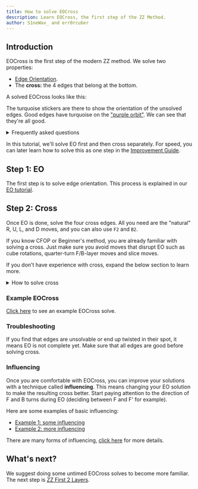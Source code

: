```yaml
---
title: How to solve EOCross
description: Learn EOCross, the first step of the ZZ Method.
author: S1neWav_ and err0rcuber
---
```



## Introduction

EOCross is the first step of the modern ZZ method.
We solve two properties:

- [Edge Orientation](/tutorial/eo).
- The **cross:** the 4 edges that belong at the bottom.

A solved EOCross looks like this:

<TwistyPlayer
  experimentalStickering="EOcross"
  background="none"
  controlPanel="none"
  cameraLatitude="-30"
/>

The turquoise stickers are there to show the orientation of the unsolved edges.
Good edges have turquoise on the ["purple orbit"](/tutorial/eo#orbits).
We can see that they're all good.

<details>
  <summary>Frequently asked questions</summary>

**What's the purpose of EOCross?**

EOCross slows down the beginning of the solve compared to just solving CFOP cross.
However, EOCross sets up a rotationless, ergonomic F2L step. With EO solved, there
is a simpler way to [deduce](/improvement-guide/zzf2l/deduction) F2L edges. Last
Layer also becomes simpler. OLL and PLL is easier to learn for ZZ (28 algs instead
of 78), or you can learn full ZBLL and use it every solve.

**Should I learn EOLine first?**

We don't recommend EOLine as a stepping stone to EOCross for two reasons:

1. EOLine F2L is fundamentally different from EOCross F2L, doesn't make sense to learn both types.
2. EOCross is hard at first, but using it from the start will help build inspection skills.

</details>

In this tutorial, we'll solve EO first and then cross separately. For speed, you can later learn how to solve this as one step in the [Improvement Guide](/improvement-guide/eocross).

## Step 1: EO

The first step is to solve edge orientation. This process is explained in our [EO tutorial](/tutorial/eo).

## Step 2: Cross

Once EO is done, solve the four cross edges.
All you need are the "natural" R, U, L, and D moves, and you can also use `F2` and `B2`.

If you know CFOP or Beginner's method, you are already familiar with solving a cross.
Just make sure you avoid moves that disrupt EO such as cube rotations, quarter-turn F/B-layer moves and slice moves.

If you don't have experience with cross, expand the below section to learn more.

<details>
<summary>How to solve cross</summary>

Our goal is to solve the **cross edges:** the four edges that belong to the bottom layer of the cube.
Cross edges always have the color of the bottom face, so that's how you find them.

We need to move all cross edges to the bottom, because that's where they belong solved.
To move an edge to the bottom, use R/L moves, `F2` or `B2` (whichever one that moves the edge).

Sometimes, there will be a bottom cross piece that will get "kicked out" when you move another edge to the bottom.
This can be avoided by doing a D-layer turn to move the bottom cross piece out of the way.
To move this green-yellow edge to the bottom, we can first do `D'` to move the red-yellow edge out of the way.
Then we can do `R'`.

<TwistyPlayer
  experimentalStickeringMaskOrbits="EDGES:IIII--IIIIII,CORNERS:IIIIIIII"
  experimentalSetupAlg="D R D'"
  alg="D' R'"
  background="none"
  cameraLatitude="-30"
/>

Now we know how to move any cross edge to the bottom.
We could put all cross edges on the bottom, and it would look like this.

<TwistyPlayer
  experimentalStickeringMaskOrbits="EDGES:IIII----IIII,CORNERS:IIIIIIII"
  background="none"
  controlPanel="none"
  cameraLatitude="-30"
  experimentalSetupAlg="D2 R D R' D' R"
/>

However, this is not a solved cross!
Our goal is to solve the cross pieces, which looks something like this:

<TwistyPlayer
  experimentalStickeringMaskOrbits="EDGES:IIII----IIII,CORNERS:IIIIIIII"
  background="none"
  controlPanel="none"
  cameraLatitude="-30"
/>

You can see that the colours match between the edges and the front/left/right/back centers.

In order to match the edges with the centers, let's first take a look at how centers are positioned.

Centers never move around the cube.
So there are relationships between their colors that never change.
For example, the blue and green centers are always opposite each other, and the blue center is always next to the orange center.

We need our cross edges to have the same color relationships as the centers.
That way, at the end of our cross solution they will line up with the centers.
It would be too restrictive for our solution to keep the solved edges matching the centers at all times.

Here's an example where we use these relationships to solve cross:

<TwistyPlayer
  experimentalStickeringMaskOrbits="EDGES:IIII----IIII,CORNERS:IIIIIIII"
  background="none"
  controlPanel="none"
  cameraLatitude="-30"
  cameraLongitude="45"
  experimentalSetupAlg="L' D' R D2 R' L2 U2"
/>

There are already two cross edges at the bottom, but they don't have the right relationship.
With yellow as our bottom color, the red center is to the left of the blue center.
However, the cross edge with red is to the _right_ of the cross edge with blue.

We can fix that by replacing the blue-yellow cross edge with the green-yellow cross edge.

<TwistyPlayer
  experimentalStickeringMaskOrbits="EDGES:IIII----IIII,CORNERS:IIIIIIII"
  background="none"
  cameraLatitude="-30"
  cameraLongitude="45"
  experimentalSetupAlg="L' D' R D2 R' L2 U2"
  alg="R"
/>
<span>Move: `R`</span>

Now the two edges at the bottom have the right relationship.
The green center is to the left of the red center, and the green edge is to the left of the red edge.

We can continue moving edges down while maintaining the right color relationships.
We can do `D2 R'` to place the green cross edge opposite to the blue cross edge, just like how the green and blue centers are opposite.

<TwistyPlayer
  experimentalStickeringMaskOrbits="EDGES:IIII----IIII,CORNERS:IIIIIIII"
  background="none"
  cameraLatitude="-30"
  cameraLongitude="45"
  experimentalSetupAlg="L' D' R D2 R' L2 U2 R"
  alg="D2 R'"
/>

Now there's only one remaining cross edge, on the left side.
We can finish with `D L'`.

<TwistyPlayer
  experimentalStickeringMaskOrbits="EDGES:IIII----IIII,CORNERS:IIIIIIII"
  background="none"
  cameraLatitude="-30"
  cameraLongitude="-30"
  experimentalSetupAlg="L' D' R D2 R' L2 U2 R D2 R'"
  alg="D L'"
/>

</details>

### Example EOCross

[Click here](https://alpha.twizzle.net/edit/?setup-alg=F2+L+B%27+U2+L2+F%27+R2+D2+F2+U2+R2+D2+F%27+B%27+L%27+F%27+L%27+R+D+R2+U%27&alg=%2F%2F+Step+1%3A+EO%0AR%27+B+%2F%2F+put+3+edges+on+B+face+and+B%E2%80%99+to+prepare+R2%0AR2+D+L+F+%2F%2F+put+the+last+4+edges+on+F+face+and+solve+EO%0A%2F%2F+Step+2%3A+Cross%0AL+D%27+L2+R+D&stickering=EOcross) to see an example EOCross solve.

### Troubleshooting

If you find that edges are unsolvable or end up twisted in their spot, it means EO is not complete yet.
Make sure that all edges are good before solving cross.

### Influencing

Once you are comfortable with EOCross, you can improve your solutions with a technique called **influencing**.
This means changing your EO solution to make the resulting cross better.
Start paying attention to the direction of F and B turns during EO (deciding between F and F' for example).

Here are some examples of basic influencing:

- [Example 1: some influencing](https://alpha.twizzle.net/edit/?setup-alg=F%27+R2+F2+L%27+F2+L%27+U2+R+F2+U2+R+U+B+L2+D2+F+R%27+B%27+F2&alg=%2F%2F+EO+%28with+some+influencing%29%0AD%27+B+U+R%27+%2F%2F+D%E2%80%99+B+puts+3+edges+on+B+face+then+orients+them%2C+U+R%E2%80%99+puts+the+last+4+bad+edges+on+F+face%0AF+%2F%2F+we+do+F+instead+of+F%E2%80%99+because+it+places+blue+and+green+edges+relative+to+each+other+and+places+green+and+orange+edges+relative+to+each+other%0A%2F%2F+Cross%0AR%27+L2+D+L2&stickering=EOcross)
- [Example 2: more influencing](https://alpha.twizzle.net/edit/?setup-alg=F2+L2+D+B2+U+F2+U+R2+U%27+R2+F%27+U+L2+F+R%27+B+D+F+R+D2&stickering=EOcross&alg=%2F%2F+EO+%28with+more+influencing%29%0AB+%2F%2F+since+3+bad+edges+are+already+on+the+B+face%2C+we+start+EO+by+orienting+3+edges+on+the+B+face.+we+do+B+instead+of+B%E2%80%99+because+it+places+blue+and+red+edges+relative+to+each+other+nicely%0AL%27+U+R%27+U%27+%2F%2F+places+the+last+4+bad+edges+on+F%0AF%27+%2F%2F+we+do+F%E2%80%99+instead+of+F+because+it+places+orange+relative+to+the+red+and+blue+edges+we+placed+correctly+earlier%0A%2F%2F+Cross%0AR%27+D%27+L%27+D%27)

There are many forms of influencing, [click here](/improvement-guide/eocross/efficiency#influencing) for more details.

## What's next?

We suggest doing some untimed EOCross solves to become more familiar.
The next step is [ZZ First 2 Layers](/tutorial/zzf2l).

